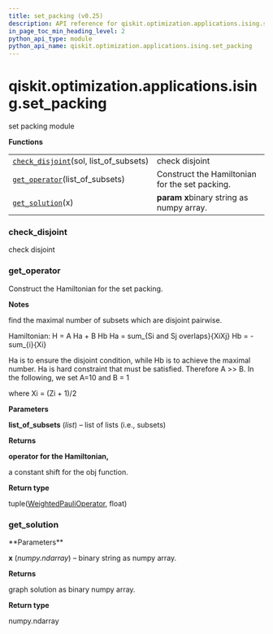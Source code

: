 ```yaml
---
title: set_packing (v0.25)
description: API reference for qiskit.optimization.applications.ising.set_packing in qiskit v0.25
in_page_toc_min_heading_level: 2
python_api_type: module
python_api_name: qiskit.optimization.applications.ising.set_packing
---
```


<span id="module-qiskit.optimization.applications.ising.set_packing" />

<span id="qiskit-optimization-applications-ising-set-packing" />

# qiskit.optimization.applications.ising.set\_packing

set packing module

**Functions**

|                                                                                                                                                                                    |                                                |
| ---------------------------------------------------------------------------------------------------------------------------------------------------------------------------------- | ---------------------------------------------- |
| [`check_disjoint`](#qiskit.optimization.applications.ising.set_packing.check_disjoint "qiskit.optimization.applications.ising.set_packing.check_disjoint")(sol, list\_of\_subsets) | check disjoint                                 |
| [`get_operator`](#qiskit.optimization.applications.ising.set_packing.get_operator "qiskit.optimization.applications.ising.set_packing.get_operator")(list\_of\_subsets)            | Construct the Hamiltonian for the set packing. |
| [`get_solution`](#qiskit.optimization.applications.ising.set_packing.get_solution "qiskit.optimization.applications.ising.set_packing.get_solution")(x)                            | **param x**binary string as numpy array.       |

### check\_disjoint

<Function id="qiskit.optimization.applications.ising.set_packing.check_disjoint" github="https://github.com/qiskit-community/qiskit-aqua/tree/stable/0.9/qiskit/optimization/applications/ising/set_packing.py" signature="check_disjoint(sol, list_of_subsets)">
  check disjoint
</Function>

### get\_operator

<Function id="qiskit.optimization.applications.ising.set_packing.get_operator" github="https://github.com/qiskit-community/qiskit-aqua/tree/stable/0.9/qiskit/optimization/applications/ising/set_packing.py" signature="get_operator(list_of_subsets)">
  Construct the Hamiltonian for the set packing.

  **Notes**

  find the maximal number of subsets which are disjoint pairwise.

  Hamiltonian: H = A Ha + B Hb Ha = sum\_\{Si and Sj overlaps}\{XiXj} Hb = -sum\_\{i}\{Xi}

  Ha is to ensure the disjoint condition, while Hb is to achieve the maximal number. Ha is hard constraint that must be satisfied. Therefore A >> B. In the following, we set A=10 and B = 1

  where Xi = (Zi + 1)/2

  **Parameters**

  **list\_of\_subsets** (*list*) – list of lists (i.e., subsets)

  **Returns**

  **operator for the Hamiltonian,**

  a constant shift for the obj function.

  **Return type**

  tuple([WeightedPauliOperator](qiskit.aqua.operators.legacy.WeightedPauliOperator "qiskit.aqua.operators.legacy.WeightedPauliOperator"), float)
</Function>

### get\_solution

<Function id="qiskit.optimization.applications.ising.set_packing.get_solution" github="https://github.com/qiskit-community/qiskit-aqua/tree/stable/0.9/qiskit/optimization/applications/ising/set_packing.py" signature="get_solution(x)">
  **Parameters**

  **x** (*numpy.ndarray*) – binary string as numpy array.

  **Returns**

  graph solution as binary numpy array.

  **Return type**

  numpy.ndarray
</Function>

